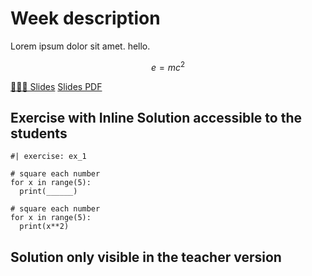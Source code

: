 # Week description

Lorem ipsum dolor sit amet. hello.

$$
e=mc^2
$$

[👨🏻‍🏫 Slides]({{< var base_url>}}slides/Week1/slides.html){.btn .btn-outline-primary .btn role="button"} 
[Slides PDF]({{< var base_url>}}slides/Week1/slides.pdf){.btn .btn-outline-secondary .btn role="button"} 

## Exercise with Inline Solution accessible to the students
```pyodide
#| exercise: ex_1

# square each number
for x in range(5):
  print(______)
```

::: {.solution exercise="ex_1"}

```
# square each number
for x in range(5):
  print(x**2)
```
:::


## Solution only visible in the teacher version

